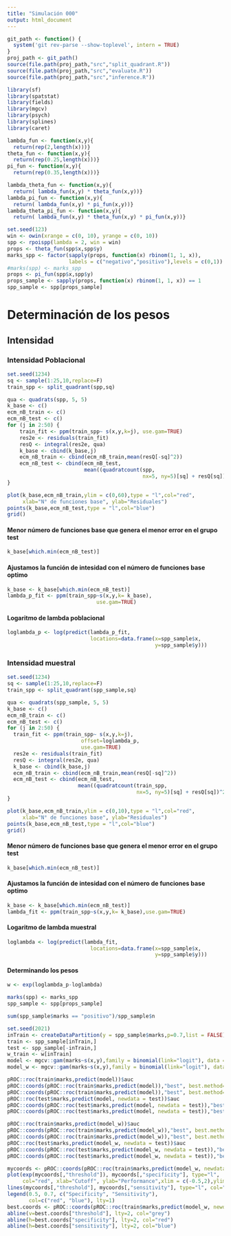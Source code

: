 ```yaml
---
title: "Simulación 000"
output: html_document
---
```



```r
git_path <- function() {
  system('git rev-parse --show-toplevel', intern = TRUE)
}
proj_path <- git_path()
source(file.path(proj_path,"src","split_quadrant.R"))
source(file.path(proj_path,"src","evaluate.R"))
source(file.path(proj_path,"src","inference.R"))
```


```r
library(sf)
library(spatstat)
library(fields)
library(mgcv)
library(psych)
library(splines)
library(caret)
```


```r
lambda_fun <- function(x,y){
  return(rep(2,length(x)))}
theta_fun <- function(x,y){
  return(rep(0.25,length(x)))}
pi_fun <- function(x,y){
  return(rep(0.35,length(x)))}
```


```r
lambda_theta_fun <- function(x,y){
  return( lambda_fun(x,y) * theta_fun(x,y))}
lambda_pi_fun <- function(x,y){
  return( lambda_fun(x,y) * pi_fun(x,y))}
lambda_theta_pi_fun <- function(x,y){
  return( lambda_fun(x,y) * theta_fun(x,y) * pi_fun(x,y))}
```


```r
set.seed(123)
win <- owin(xrange = c(0, 10), yrange = c(0, 10))
spp <- rpoispp(lambda = 2, win = win)
props <- theta_fun(spp$x,spp$y)
marks_spp <- factor(sapply(props, function(x) rbinom(1, 1, x)),
                    labels = c("negativo","positivo"),levels = c(0,1))
#marks(spp) <- marks_spp
props <- pi_fun(spp$x,spp$y)
props_sample <- sapply(props, function(x) rbinom(1, 1, x)) == 1
spp_sample <- spp[props_sample]
```

# Determinación de los pesos

## Intensidad
### Intensidad Poblacional

```r
set.seed(1234)
sq <- sample(1:25,10,replace=F)
train_spp <- split_quadrant(spp,sq)
```


```r
qua <- quadrats(spp, 5, 5)
k_base <- c()
ecm_nB_train <- c()
ecm_nB_test <- c()
for (j in 2:50) {
    train_fit <- ppm(train_spp~ s(x,y,k=j), use.gam=TRUE)
    res2e <- residuals(train_fit)
    resQ <- integral(res2e, qua)
    k_base <- cbind(k_base,j)
    ecm_nB_train <- cbind(ecm_nB_train,mean(resQ[-sq]^2))
    ecm_nB_test <- cbind(ecm_nB_test,
                         mean((quadratcount(spp,
                                            nx=5, ny=5)[sq] + resQ[sq])^2))
}
```

```r
plot(k_base,ecm_nB_train,ylim = c(0,60),type = "l",col="red",
     xlab="N° de funciones base", ylab="Residuales")
points(k_base,ecm_nB_test,type = "l",col="blue")
grid()
```

#### Menor número de funciones base que genera el menor error en el grupo test

```r
k_base[which.min(ecm_nB_test)]
```


#### Ajustamos la función de intesidad con el número de funciones base optimo

```r
k_base <- k_base[which.min(ecm_nB_test)]
lambda_p_fit <- ppm(train_spp~s(x,y,k= k_base),
                             use.gam=TRUE)
```


####  Logaritmo de lambda poblacional

```r
loglambda_p <- log(predict(lambda_p_fit,
                           locations=data.frame(x=spp_sample$x,
                                                y=spp_sample$y)))
```


### Intensidad muestral

```r
set.seed(1234)
sq <- sample(1:25,10,replace=F)
train_spp <- split_quadrant(spp_sample,sq)
```

```r
qua <- quadrats(spp_sample, 5, 5)
k_base <- c()
ecm_nB_train <- c()
ecm_nB_test <- c()
for (j in 2:50) {
  train_fit <- ppm(train_spp~ s(x,y,k=j),
                        offset=loglambda_p,
                        use.gam=TRUE)
  res2e <- residuals(train_fit)
  resQ <- integral(res2e, qua)
  k_base <- cbind(k_base,j)
  ecm_nB_train <- cbind(ecm_nB_train,mean(resQ[-sq]^2))
  ecm_nB_test <- cbind(ecm_nB_test,
                       mean((quadratcount(train_spp,
                                          nx=5, ny=5)[sq] + resQ[sq])^2))
}
```

```r
plot(k_base,ecm_nB_train,ylim = c(0,10),type = "l",col="red",
     xlab="N° de funciones base", ylab="Residuales")
points(k_base,ecm_nB_test,type = "l",col="blue")
grid()
```

#### Menor número de funciones base que genera el menor error en el grupo test

```r
k_base[which.min(ecm_nB_test)]
```

#### Ajustamos la función de intesidad con el número de funciones base optimo

```r
k_base <- k_base[which.min(ecm_nB_test)]
lambda_fit <- ppm(train_spp~s(x,y,k= k_base),use.gam=TRUE)
```

####  Logaritmo de lambda muestral

```r
loglambda <- log(predict(lambda_fit,
                           locations=data.frame(x=spp_sample$x,
                                                y=spp_sample$y)))
```

#### Determinando los pesos

```r
w <- exp(loglambda_p-loglambda)
```


```r
marks(spp) <- marks_spp
spp_sample <- spp[props_sample]
```


```r
sum(spp_sample$marks == "positivo")/spp_sample$n
```


```r
set.seed(2021)
inTrain <- createDataPartition(y = spp_sample$marks,p=0.7,list = FALSE)
train <- spp_sample[inTrain,]
test <- spp_sample[-inTrain,]
w_train <- w[inTrain]
model <- mgcv::gam(marks~s(x,y),family = binomial(link="logit"), data = train)
model_w <- mgcv::gam(marks~s(x,y),family = binomial(link="logit"), data = train, weights =  w_train)
```


```r
pROC::roc(train$marks,predict(model))$auc
pROC::coords(pROC::roc(train$marks,predict(model)),"best", best.method="youden")$specificity
pROC::coords(pROC::roc(train$marks,predict(model)),"best", best.method="youden")$sensitivity
pROC::roc(test$marks,predict(model, newdata = test))$auc
pROC::coords(pROC::roc(test$marks,predict(model, newdata = test)),"best", best.method="youden")$specificity
pROC::coords(pROC::roc(test$marks,predict(model, newdata = test)),"best", best.method="youden")$sensitivity
```


```r
pROC::roc(train$marks,predict(model_w))$auc
pROC::coords(pROC::roc(train$marks,predict(model_w)),"best", best.method="youden")$specificity
pROC::coords(pROC::roc(train$marks,predict(model_w)),"best", best.method="youden")$sensitivity
pROC::roc(test$marks,predict(model_w, newdata = test))$auc
pROC::coords(pROC::roc(test$marks,predict(model_w, newdata = test)),"best", best.method="youden")$specificity
pROC::coords(pROC::roc(test$marks,predict(model_w, newdata = test)),"best", best.method="youden")$sensitivity
```


```r
mycoords <- pROC::coords(pROC::roc(train$marks,predict(model_w, newdata = train)),"all")
plot(exp(mycoords[,"threshold"]), mycoords[,"specificity"], type="l", 
     col="red", xlab="Cutoff", ylab="Performance",xlim = c(-0.5,2),ylim = c(0.5,1))
lines(mycoords[,"threshold"], mycoords[,"sensitivity"], type="l", col="blue")
legend(0.5, 0.7, c("Specificity", "Sensitivity"), 
       col=c("red", "blue"), lty=1)
best.coords <- pROC::coords(pROC::roc(train$marks,predict(model_w, newdata = train)),"best", best.method="youden")
abline(v=best.coords["threshold"], lty=2, col="grey")
abline(h=best.coords["specificity"], lty=2, col="red")
abline(h=best.coords["sensitivity"], lty=2, col="blue")
```




